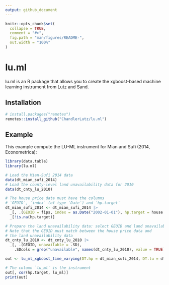 ```yaml
---
output: github_document
---
```


<!-- README.md is generated from README.Rmd. Please edit that file -->

```r
knitr::opts_chunk$set(
  collapse = TRUE,
  comment = "#>",
  fig.path = "man/figures/README-",
  out.width = "100%"
)
```

# lu.ml

lu.ml is an R package that allows you to create the xgboost-based machine learning instrument from Lutz and Sand.  

## Installation

``` r
# install.packages("remotes")
remotes::install_github("ChandlerLutz/lu.ml")
```

## Example

This example compute the LU-ML instrument for Mian and Sufi (2014, Econometrica):

```r
library(data.table)
library(lu.ml)

# Load the Mian-Sufi 2014 data
data(dt_mian_sufi_2014)
# Load the county-level land unavailability data for 2010
data(dt_cnty_lu_2010)

# The house price data must have the columns
# `GEOID`, `index` (of type `Date`) and `hp.target`
dt_mian_sufi_2014 <- dt_mian_sufi_2014 |> 
  _[, .(GEOID = fips, index = as.Date("2002-01-01"), hp.target = house.net.worth)] |> 
  _[!is.na(hp.target)]

# Prepare the land unavailability data: select GEOID and land unavailability columns
# Note that the GEOID must match between the house price data and
# the land unavailability data
dt_cnty_lu_2010 <- dt_cnty_lu_2010 |>
  _[, .(GEOID, unavailable = .SD),
    .SDcols = grep("unavailable", names(dt_cnty_lu_2010), value = TRUE)]

out <- lu_ml_xgboost_time_varying(DT.hp = dt_mian_sufi_2014, DT.lu = dt_cnty_lu_2010)

# The column `lu_ml` is the instrument
out[, cor(hp.target, lu_ml)]
print(out)
```
